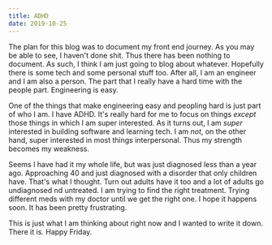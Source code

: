 ```yaml
---
title: ADHD
date: 2019-10-25
---
```


The plan for this blog was to document my front end journey. As you may be able to see, I haven't done shit. Thus there has been nothing to document. As such, I think I am just going to blog about whatever. Hopefully there is some tech and some personal stuff too. After all, I am an engineer and I am also a person. The part that I really have a hard time with the people part. Engineering is easy. 

One of the things that make engineering easy and peopling hard is just part of who I am. I have ADHD. It's really hard for me to focus on things _except_ those things in which I am super interested. As it turns out, I am _super_ interested in building software and learning tech. I am _not_, on the other hand, super interested in most things interpersonal. Thus my strength becomes my weakness. 

Seems I have had it my whole life, but was just diagnosed less than a year ago. Approaching 40 and just diagnosed with a disorder that only children have. That's what I thought. Turn out adults have it too and a lot of adults go undiagnosed nd untreated. I am trying to find the right treatment. Trying different meds with my doctor until we get the right one. I hope it happens soon. It has been pretty frustrating. 

This is just what I am thinking about right now and I wanted to write it down. There it is. Happy Friday. 
